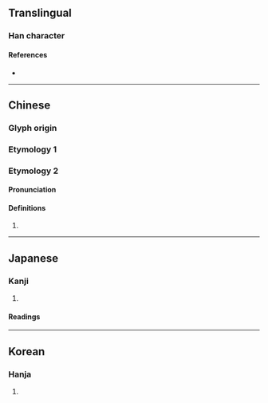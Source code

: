 {{also|棲}}
{{character info}}
==Translingual==

===Han character===
{{Han char|rn=75|rad=木|as=06|sn=10|four=41960|canj=DMCW|ids=⿰[[木]][[西]]}}

====References====
* {{Han ref|kx=0522.030|dkj=14693|dj=0910.110|hdz=21196.030|uh=6816|ud=26646|bh=D1E1|bd=53729}}

----

==Chinese==

===Glyph origin===
{{Han etym}}

===Etymology 1===
{{zh-see|棲}}

===Etymology 2===
{{zh-forms|t2=棲}}

====Pronunciation====
{{zh-pron
|m=xī
|c=sai1
|cat=
}}

====Definitions====
{{zh-hanzi}}

# {{zh-only|栖栖}}

----

==Japanese==

===Kanji===
{{ja-kanji|grade=|rs=木06}}

# {{rfdef|ja|sort=木06}}

====Readings====
{{ja-readings
|goon=さい
|kanon=せい
|kun=すみか-, す-む
}}

----

==Korean==

===Hanja===
{{ko-hanja|hangeul=서|eumhun=|rv=seo|mr=sŏ|y=se}}

# {{rfdef|ko|sort=木06}}